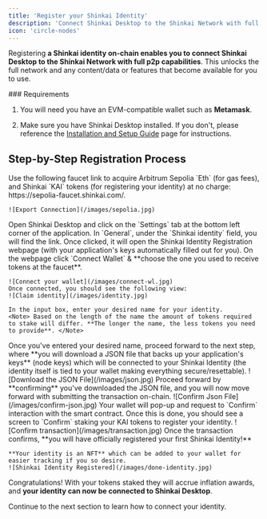 ```yaml
---
title: 'Register your Shinkai Identity'
description: 'Connect Shinkai Desktop to the Shinkai Network with full p2p capabilities'
icon: 'circle-nodes'
---
```


Registering **a Shinkai identity on-chain enables you to connect Shinkai Desktop to the Shinkai Network with full p2p capabilities**. This unlocks the full network and any content/data or features that become available for you to use.

<Note>
### Requirements

1. You will need you have an EVM-compatible wallet such as **Metamask**.

2. Make sure you have Shinkai Desktop installed. If you don't, please reference the [Installation and Setup Guide](/quickstart) page for instructions.
</Note>

## Step-by-Step Registration Process

<Steps>
  <Step titleSize="h3" title="Acquire Arbitrum Sepolia (free)">
    Use the following faucet link to acquire Arbitrum Sepolia `Eth` (for gas fees), and Shinkai `KAI` tokens (for registering your identity) at no charge: https://sepolia-faucet.shinkai.com/.
    
    ![Export Connection](/images/sepolia.jpg)
  </Step>

  <Step titleSize="h3" title="Open Shinkai Desktop">
    Open Shinkai Desktop and click on the `Settings` tab at the bottom left corner of the application.
  </Step>

  <Step titleSize="h3" title="Click the 'Register your Shinkai Identity' link">
    In `General`, under the `Shinkai identity` field, you will find the link. 
    Once clicked, it will open the Shinkai Identity Registration webpage (with your application's keys automatically filled out for you).
  </Step>

  <Step titleSize="h3" title="Connect Your Wallet">
    On the webpage click `Connect Wallet` & **choose the one you used to receive tokens at the faucet**.
    
    ![Connect your wallet](/images/connect-wl.jpg)
    Once connected, you should see the following view:
    ![Claim identity](/images/identity.jpg)

    In the input box, enter your desired name for your identity. 
    <Note> Based on the length of the name the amount of tokens required to stake will differ. **The longer the name, the less tokens you need to provide**. </Note>

  </Step>
  <Step titleSize="h3" title="Download the JSON file">
    Once you've entered your desired name, proceed forward to the next step, where **you will download a JSON file that backs up your application's keys** (node keys) which will be connected to your Shinkai Identity (the identity itself is tied to your wallet making everything secure/resettable).
    ![Download the JSON File](/images/json.jpg)
    Proceed forward by **confirming** you've downloaded the JSON file, and you will now move forward with submitting the transaction on-chain.
    ![Confirm Json File](/images/confirm-json.jpg)
    
  </Step>

  <Step titleSize="h3" title="Confirm Transaction">
    Your wallet will pop-up and request to `Confirm` interaction with the smart contract.
    Once this is done, you should see a screen to `Confirm` staking your KAI tokens to register your identity.
    ![Confirm transaction](/images/transaction.jpg)
  </Step>
  <Step titleSize="h3" title="You Have Registered Your Identity!">
    Once the transaction confirms, **you will have officially registered your first Shinkai Identity!** 
    
    **Your identity is an NFT** which can be added to your wallet for easier tracking if you so desire.
    ![Shinkai Identity Registered](/images/done-identity.jpg)
  </Step>

  </Steps>

  Congratulations! With your tokens staked they will accrue inflation awards, and **your identity can now be connected to Shinkai Desktop**. 
  
  Continue to the next section to learn how to connect your identity.

